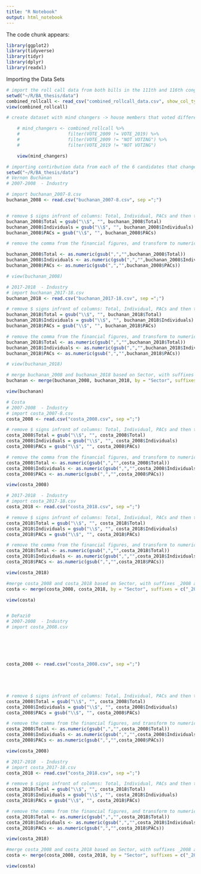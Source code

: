 ```yaml
---
title: "R Notebook"
output: html_notebook
---
```



The code chunk appears:
```r

library(ggplot2)
library(tidyverse)
library(tidyr)
library(dplyr)
library(readxl)

```

Importing the Data Sets
```r
# import the roll call data from both bills in the 111th and 116th congresses, only the individuals who voted on both
setwd("~/R/BA_thesis/data")
combined_rollcall <- read_csv("combined_rollcall_data.csv", show_col_types = FALSE)
view(combined_rollcall)
```


```r
# create dataset with mind changers -> house members that voted differently in the 116th congress than the 111th

    # mind_changers <- combined_rollcall %>%
    #                  filter(VOTE_2009 != VOTE_2019) %>%
    #                  filter(VOTE_2009 != "NOT VOTING") %>%
    #                  filter(VOTE_2019 != "NOT VOTING")

    view(mind_changers)

```


```r
# importing contirbution data from each of the 6 candidates that changed their minds
setwd("~/R/BA_thesis/data")
# Vernon Buchanan
# 2007-2008  - Industry

# import buchanan_2007-8.csv
buchanan_2008 <- read.csv("buchanan_2007-8.csv", sep =";")


# remove $ signs infront of columns: Total, Individual, PACs and then transform these columns to numeric
buchanan_2008$Total = gsub("\\$", "", buchanan_2008$Total)
buchanan_2008$Individuals = gsub("\\$", "", buchanan_2008$Individuals)
buchanan_2008$PACs = gsub("\\$", "", buchanan_2008$PACs)

# remove the comma from the financial figures, and transform to numeric

buchanan_2008$Total <- as.numeric(gsub(",","",buchanan_2008$Total))
buchanan_2008$Individuals <- as.numeric(gsub(",","",buchanan_2008$Individuals))
buchanan_2008$PACs <- as.numeric(gsub(",","",buchanan_2008$PACs))

# view(buchanan_2008)
```









```r
# 2017-2018  - Industry
# import buchanan_2017-18.csv
buchanan_2018 <- read.csv("buchanan_2017-18.csv", sep =";")

# remove $ signs infront of columns: Total, Individual, PACs and then transform these columns to numeric
buchanan_2018$Total = gsub("\\$", "", buchanan_2018$Total)
buchanan_2018$Individuals = gsub("\\$", "", buchanan_2018$Individuals)
buchanan_2018$PACs = gsub("\\$", "", buchanan_2018$PACs)

# remove the comma from the financial figures, and transform to numeric
buchanan_2018$Total <- as.numeric(gsub(",","",buchanan_2018$Total))
buchanan_2018$Individuals <- as.numeric(gsub(",","",buchanan_2018$Individuals))
buchanan_2018$PACs <- as.numeric(gsub(",","",buchanan_2018$PACs))

# view(buchanan_2018)

# merge buchanan_2008 and buchanan_2018 based on Sector, with suffixes _2008 and _2018
buchanan <- merge(buchanan_2008, buchanan_2018, by = "Sector", suffixes = c("_2008", "_2018"))

view(buchanan)

# Costa
# 2007-2008  - Industry
# import costa_2007-8.csv
costa_2008 <- read.csv("costa_2008.csv", sep =";")

# remove $ signs infront of columns: Total, Individual, PACs and then transform these columns to numeric
costa_2008$Total = gsub("\\$", "", costa_2008$Total)
costa_2008$Individuals = gsub("\\$", "", costa_2008$Individuals)
costa_2008$PACs = gsub("\\$", "", costa_2008$PACs)

# remove the comma from the financial figures, and transform to numeric
costa_2008$Total <- as.numeric(gsub(",","",costa_2008$Total))
costa_2008$Individuals <- as.numeric(gsub(",","",costa_2008$Individuals))
costa_2008$PACs <- as.numeric(gsub(",","",costa_2008$PACs))

view(costa_2008)

# 2017-2018  - Industry
# import costa_2017-18.csv
costa_2018 <- read.csv("costa_2018.csv", sep =";")

# remove $ signs infront of columns: Total, Individual, PACs and then transform these columns to numeric
costa_2018$Total = gsub("\\$", "", costa_2018$Total)
costa_2018$Individuals = gsub("\\$", "", costa_2018$Individuals)
costa_2018$PACs = gsub("\\$", "", costa_2018$PACs)

# remove the comma from the financial figures, and transform to numeric
costa_2018$Total <- as.numeric(gsub(",","",costa_2018$Total))
costa_2018$Individuals <- as.numeric(gsub(",","",costa_2018$Individuals))
costa_2018$PACs <- as.numeric(gsub(",","",costa_2018$PACs))

view(costa_2018)

#merge costa_2008 and costa_2018 based on Sector, with suffixes _2008 and _2018
costa <- merge(costa_2008, costa_2018, by = "Sector", suffixes = c("_2008", "_2018"))

view(costa)


# DeFazi0
# 2007-2008  - Industry
# import costa_2008.csv






costa_2008 <- read.csv("costa_2008.csv", sep =";")





# remove $ signs infront of columns: Total, Individual, PACs and then transform these columns to numeric
costa_2008$Total = gsub("\\$", "", costa_2008$Total)
costa_2008$Individuals = gsub("\\$", "", costa_2008$Individuals)
costa_2008$PACs = gsub("\\$", "", costa_2008$PACs)

# remove the comma from the financial figures, and transform to numeric
costa_2008$Total <- as.numeric(gsub(",","",costa_2008$Total))
costa_2008$Individuals <- as.numeric(gsub(",","",costa_2008$Individuals))
costa_2008$PACs <- as.numeric(gsub(",","",costa_2008$PACs))

view(costa_2008)

# 2017-2018  - Industry
# import costa_2017-18.csv
costa_2018 <- read.csv("costa_2018.csv", sep =";")

# remove $ signs infront of columns: Total, Individual, PACs and then transform these columns to numeric
costa_2018$Total = gsub("\\$", "", costa_2018$Total)
costa_2018$Individuals = gsub("\\$", "", costa_2018$Individuals)
costa_2018$PACs = gsub("\\$", "", costa_2018$PACs)

# remove the comma from the financial figures, and transform to numeric
costa_2018$Total <- as.numeric(gsub(",","",costa_2018$Total))
costa_2018$Individuals <- as.numeric(gsub(",","",costa_2018$Individuals))
costa_2018$PACs <- as.numeric(gsub(",","",costa_2018$PACs))

view(costa_2018)

#merge costa_2008 and costa_2018 based on Sector, with suffixes _2008 and _2018
costa <- merge(costa_2008, costa_2018, by = "Sector", suffixes = c("_2008", "_2018"))

view(costa)

```

